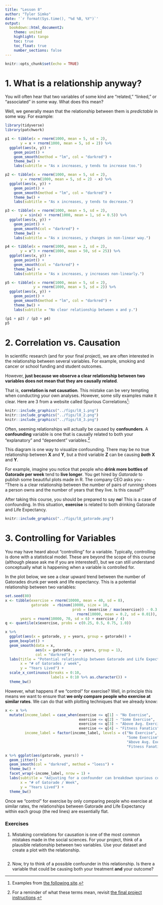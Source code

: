 ```yaml
---
title: "Lesson 8"
author: "Tyler Simko"
date: '`r format(Sys.time(), "%d %B, %Y")`'
output: 
  bookdown::html_document2:
    theme: united
    highlight: tango
    toc: true
    toc_float: true
    number_sections: false
---
```



```r
knitr::opts_chunk$set(echo = TRUE)
```

# 1. What is a relationship anyway?

You will often hear that two variables of some kind are "related," "linked," or "associated" in some way. What does this mean?

Well, we generally mean that the relationship between them is *predictable* in some way. For example:

```r
library(tidyverse)
library(patchwork)

p1 <- tibble(x = rnorm(1000, mean = 5, sd = 2),
       y = x + rnorm(1000, mean = 5, sd = 2)) %>%
  ggplot(aes(x, y)) + 
    geom_point() + 
    geom_smooth(method = "lm", col = "darkred") +
    theme_bw() + 
    labs(subtitle = "As x increases, y tends to increase too.")

p2 <- tibble(x = rnorm(1000, mean = 5, sd = 2),
       y = rnorm(1000, mean = 5, sd = 2) - x) %>%
  ggplot(aes(x, y)) + 
    geom_point() + 
    geom_smooth(method = "lm", col = "darkred") +
    theme_bw() + 
    labs(subtitle = "As x increases, y tends to decrease.")

p3 <- tibble(x = rnorm(1000, mean = 5, sd = 2),
       y = sin(x) + rnorm(1000, mean = 1, sd = 0.5)) %>%
  ggplot(aes(x, y)) + 
    geom_point() + 
    geom_smooth(col = "darkred") +
    theme_bw() + 
    labs(subtitle = "As x increases, y changes in non-linear way.")

p4 <- tibble(x = rnorm(1000, mean = 2, sd = 2),
       y = x^3 + rnorm(1000, mean = 50, sd = 25)) %>%
  ggplot(aes(x, y)) + 
    geom_point() + 
    geom_smooth(col = "darkred") +
    theme_bw() + 
    labs(subtitle = "As x increases, y increases non-linearly.")

p5 <- tibble(x = rnorm(1000, mean = 5, sd = 2),
             y = rnorm(1000, mean = 5, sd = 2)) %>%
  ggplot(aes(x, y)) + 
    geom_point() + 
    geom_smooth(method = "lm", col = "darkred") + 
    theme_bw() + 
    labs(subtitle = "No clear relationship between x and y.")

(p1 + p2) / (p3 + p4)
p5
```

# 2. Correlation vs. Causation

In scientific research (and for your final project), we are often interested in the relationship between several variables. For example, smoking and cancer or school funding and student outcomes.

However, **just because we observe a clear relationship between two variables does not mean that they are causally related**.

That is, **correlation is not causation**. This mistake can be very tempting when conducting your own analyses. However, some silly examples make it clear. Here are 3 from a website called Spurious Correlations[^1]:

[^1]: Examples from [the following site](https://www.tylervigen.com/spurious-correlations).

```r
knitr::include_graphics("../figs/l8_1.png")
knitr::include_graphics("../figs/l8_2.png")
knitr::include_graphics("../figs/l8_3.png")
```

Often, seeming relationships will actually be caused by **confounders**. A **confounding** variable is one that is causally related to both your "explanatory" and "dependent" variables.[^2] 

[^2]: For a reminder of what these terms mean, revisit [the final project instructions](https://rpubs.com/tylersimko/project).

This diagram is one way to visualize confounding. There may be no true relationship between **X** and **Y**, but a third variable **Z** can be causing ***both*** **X** and **Y**.

For example, imagine you notice that people who **drink more bottles of Gatorade per week** tend to **live longer**. You get hired by *Gatorade* to publish some beautiful plots made in R. The company CEO asks you - "There is a clear relationship between the number of pairs of running shoes a person owns and the number of years that they live. Is this causal?"

After taking this course, you should be prepared to say **no**! This is a case of confounding. In this situation, **exercise** is related to both drinking Gatorade and Life Expectancy.

```r
knitr::include_graphics("../figs/l8_gatorade.png")
```

# 3. Controlling for Variables

You may have heard about "controlling" for a variable. Typically, controlling is done with a statistical model. These are beyond the scope of this course (although please ask me if you are interested!), but we can still understand conceptually what is happening when a variable is controlled for.

In the plot below, we see a clear upward trend between the number of Gatorades drunk per week and life expectancy. This is a potential relationship between two variables:

```r
set.seed(80)
x <- tibble(exercise = rnorm(10000, mean = 40, sd = 8),
            gatorade  = rbinom(10000, size = 10, 
                               prob = (exercise / max(exercise)) - 0.3 + 
                                 rnorm(10000, mean = 0.2, sd = 0.01)),
       years = rnorm(10000, 70, sd = 6) + exercise / 4)
q <- quantile(x$exercise, probs = c(0.25, 0.5, 0.75, 1.0))

x %>% 
  ggplot(aes(x = gatorade, y = years, group = gatorade)) + 
  geom_boxplot() +
  geom_smooth(data = x, 
              aes(x = gatorade, y = years, group = 1),
              col = "darkred") + 
  labs(title = "Potential relationship between Gatorade and Life Expectancy",
       x = "# of Gatorades / week",
       y = "Years Lived") + 
  scale_x_continuous(breaks = 0:10, 
                     labels = 0:10 %>% as.character()) + 
  theme_bw()
```

However, what happens if we "control" for exercise? Well, in principle this means we want to ensure that **we only compare people who exercise at similar rates**. We can do that with plotting techniques that we already know:

```r
x <- x %>%
  mutate(income_label = case_when(exercise <= q[1] ~ "No Exercise",
                                  exercise <= q[2] ~ "Some Exercise",
                                  exercise <= q[3] ~ "Above Avg. Exercise",
                                  exercise <= q[4] ~ "Fitness Fanatics"),
         income_label = factor(income_label, levels = c("No Exercise",
                                                        "Some Exercise",
                                                        "Above Avg. Exercise", 
                                                        "Fitness Fanatics")))

x %>% ggplot(aes(gatorade, years)) + 
  geom_jitter() + 
  geom_smooth(col = "darkred", method = "loess") +
  theme_bw() + 
  facet_wrap(~income_label, nrow = 1) + 
  labs(subtitle = "Adjusting for a confounder can breakdown spurious correlations.",
       x = "# of Gatorade / Week",
       y = "Years Lived") + 
  theme_bw()

```

Once we "control" for exercise by only comparing people who exercise at similar rates, the relationships between Gatorade and Life Expectancy within each group (the red lines) are essentially flat. 

### Exercises

1. Mistaking correlations for causation is one of the most common mistakes made in the social sciences. For your project, think of a plausible relationship between two variables. Use your dataset and create a plot with the relationship.

```r

```

2. Now, try to think of a possible confounder in this relationship. Is there a variable that could be causing both your treatment **and** your outcome?

<div class="tocify-extend-page" data-unique="tocify-extend-page" style="height: 0;"></div>